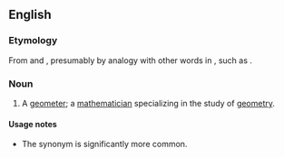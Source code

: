 ==English==

===Etymology===
From {{term|geometric}} and {{term|-ian}}, presumably by analogy with other words in {{term|-ician}}, such as {{term|mathematician}}.

===Noun===
{{en-noun}}

# A [[geometer]]; a [[mathematician]] specializing in the study of [[geometry]].

====Usage notes====
* The synonym {{term|geometer}} is significantly more common.